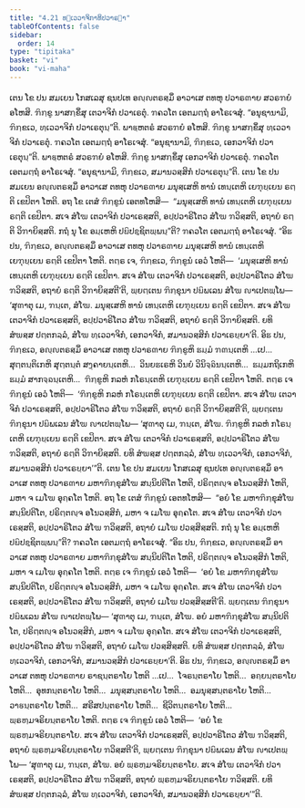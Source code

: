 ```yaml
---
title: "4.21 ທ຺ເວວາຈິກາທິປວາຣຓາ"
tableOfContents: false
sidebar:
  order: 14
type: "tipitaka"
basket: "vi"
book: "vi-maha"
---
```



<DynamicBreadcrumb />

<Division number="234" book="vi-maha">

<Paragraph number="1075" book="vi-maha">
ເຕນ ໂຂ ປນ ສມເຍນ ໂກສເລສຸ ຊນປເທ ອຎ຺ຎຕຣສ຺ມິໍ ອາວາເສ ຕທຫຸ ປວາຣຓາຍ ສວຣຠຍໍ ອໂຫສິ. ຠິກ຺ຂູ ນາສກ຺ຂິໍສຸ ເຕວາຈິກໍ ປວາເຣຕຸໍ. ຠຄວໂຕ ເອຕມຕ຺ຖໍ ອາໂຣເຈສຸໍ. “ອນຸຊານາມິ, ຠິກ຺ຂເວ, ທ຺ເວວາຈິກໍ ປວາເຣຕຸນ຺”ຕິ.
</Paragraph>

<Paragraph number="1076" book="vi-maha">
ພາຬ຺ຫຕຣໍ ສວຣຠຍໍ ອໂຫສິ. ຠິກ຺ຂູ ນາສກ຺ຂິໍສຸ ທ຺ເວວາຈິກໍ ປວາເຣຕຸໍ. ຠຄວໂຕ ເອຕມຕ຺ຖໍ ອາໂຣເຈສຸໍ. “ອນຸຊານາມິ, ຠິກ຺ຂເວ, ເອກວາຈິກໍ ປວາເຣຕຸນ຺”ຕິ.
</Paragraph>

<Paragraph number="1077" book="vi-maha">
ພາຬ຺ຫຕຣໍ ສວຣຠຍໍ ອໂຫສິ. ຠິກ຺ຂູ ນາສກ຺ຂິໍສຸ ເອກວາຈິກໍ ປວາເຣຕຸໍ. ຠຄວໂຕ ເອຕມຕ຺ຖໍ ອາໂຣເຈສຸໍ. “ອນຸຊານາມິ, ຠິກ຺ຂເວ, ສມານວສ຺ສິກໍ ປວາເຣຕຸນ຺”ຕິ.
</Paragraph>

<Paragraph number="1078" book="vi-maha">
ເຕນ ໂຂ ປນ ສມເຍນ ອຎ຺ຎຕຣສ຺ມິໍ ອາວາເສ ຕທຫຸ ປວາຣຓາຍ ມນຸສ຺ເສຫິ ທານໍ ເທນ຺ເຕຫິ ເຍຠຸຍ຺ເຍນ ຣຕ຺ຕິ ເຂປິຕາ ໂຫຕິ. ອຖ ໂຂ ເຕສໍ ຠິກ຺ຂູນໍ ເອຕທໂຫສິ—  “ມນຸສ຺ເສຫິ ທານໍ ເທນ຺ເຕຫິ ເຍຠຸຍ຺ເຍນ ຣຕ຺ຕິ ເຂປິຕາ. ສເຈ ສໍໂຆ ເຕວາຈິກໍ ປວາເຣສ຺ສຕິ, ອປ຺ປວາຣິໂຕວ ສໍໂຆ ຠວິສ຺ສຕິ, ອຖາຍໍ ຣຕ຺ຕິ ວິຠາຍິສ຺ສຕິ. ກຖໍ ນຸ ໂຂ ອມ຺ເຫຫິ ປຏິປຊ຺ຊິຕພ຺ພນ຺”ຕິ? ຠຄວໂຕ ເອຕມຕ຺ຖໍ ອາໂຣເຈສຸໍ.
</Paragraph>

<Paragraph number="1079" book="vi-maha">
“ອິຘ ປນ, ຠິກ຺ຂເວ, ອຎ຺ຎຕຣສ຺ມິໍ ອາວາເສ ຕທຫຸ ປວາຣຓາຍ ມນຸສ຺ເສຫິ ທານໍ ເທນ຺ເຕຫິ ເຍຠຸຍ຺ເຍນ ຣຕ຺ຕິ ເຂປິຕາ ໂຫຕິ. ຕຕ຺ຣ ເຈ, ຠິກ຺ຂເວ, ຠິກ຺ຂູນໍ ເອວໍ ໂຫຕິ—  ‘ມນຸສ຺ເສຫິ ທານໍ ເທນ຺ເຕຫິ ເຍຠຸຍ຺ເຍນ ຣຕ຺ຕິ ເຂປິຕາ. ສເຈ ສໍໂຆ ເຕວາຈິກໍ ປວາເຣສ຺ສຕິ, ອປ຺ປວາຣິໂຕວ ສໍໂຆ ຠວິສ຺ສຕິ, ອຖາຍໍ ຣຕ຺ຕິ ວິຠາຍິສ຺ສຕີ’ຕິ, ພ຺ຍຕ຺ເຕນ ຠິກ຺ຂຸນາ ປຏິພເລນ ສໍໂຆ ຎາເປຕພ຺ໂພ—
</Paragraph>

<Paragraph number="1080" book="vi-maha">
‘ສຸຓາຕຸ ເມ, ຠນ຺ເຕ, ສໍໂຆ. ມນຸສ຺ເສຫິ ທານໍ ເທນ຺ເຕຫິ ເຍຠຸຍ຺ເຍນ ຣຕ຺ຕິ ເຂປິຕາ. ສເຈ ສໍໂຆ ເຕວາຈິກໍ ປວາເຣສ຺ສຕິ, ອປ຺ປວາຣິໂຕວ ສໍໂຆ ຠວິສ຺ສຕິ, ອຖາຍໍ ຣຕ຺ຕິ ວິຠາຍິສ຺ສຕິ. ຍທິ ສໍຆສ຺ສ ປຕ຺ຕກລ຺ລໍ, ສໍໂຆ ທ຺ເວວາຈິກໍ, ເອກວາຈິກໍ, ສມານວສ຺ສິກໍ ປວາເຣຍ຺ຍາ’ຕິ.
</Paragraph>

<Paragraph number="1081" book="vi-maha">
ອິຘ ປນ, ຠິກ຺ຂເວ, ອຎ຺ຎຕຣສ຺ມິໍ ອາວາເສ ຕທຫຸ ປວາຣຓາຍ ຠິກ຺ຂູຫິ ຘມ຺ມໍ ຠຓນ຺ເຕຫິ …ເປ…  ສຸຕ຺ຕນ຺ຕິເກຫິ ສຸຕ຺ຕນ຺ຕໍ ສງ຺ຄາຍນ຺ເຕຫິ…  ວິນຍຘເຣຫິ ວິນຍໍ ວິນິຈ຺ຉິນນ຺ເຕຫິ…  ຘມ຺ມກຖິເກຫິ ຘມ຺ມໍ ສາກຈ຺ຉນ຺ເຕຫິ…  ຠິກ຺ຂູຫິ ກລຫໍ ກໂຣນ຺ເຕຫິ ເຍຠຸຍ຺ເຍນ ຣຕ຺ຕິ ເຂປິຕາ ໂຫຕິ. ຕຕ຺ຣ ເຈ ຠິກ຺ຂູນໍ ເອວໍ ໂຫຕິ—  ‘ຠິກ຺ຂູຫິ ກລຫໍ ກໂຣນ຺ເຕຫິ ເຍຠຸຍ຺ເຍນ ຣຕ຺ຕິ ເຂປິຕາ. ສເຈ ສໍໂຆ ເຕວາຈິກໍ ປວາເຣສ຺ສຕິ, ອປ຺ປວາຣິໂຕວ ສໍໂຆ ຠວິສ຺ສຕິ, ອຖາຍໍ ຣຕ຺ຕິ ວິຠາຍິສ຺ສຕີ’ຕິ, ພ຺ຍຕ຺ເຕນ ຠິກ຺ຂຸນາ ປຏິພເລນ ສໍໂຆ ຎາເປຕພ຺ໂພ—
</Paragraph>

<Paragraph number="1082" book="vi-maha">
‘ສຸຓາຕຸ ເມ, ຠນ຺ເຕ, ສໍໂຆ. ຠິກ຺ຂູຫິ ກລຫໍ ກໂຣນ຺ເຕຫິ ເຍຠຸຍ຺ເຍນ ຣຕ຺ຕິ ເຂປິຕາ. ສເຈ ສໍໂຆ ເຕວາຈິກໍ ປວາເຣສ຺ສຕິ, ອປ຺ປວາຣິໂຕວ ສໍໂຆ ຠວິສ຺ສຕິ, ອຖາຍໍ ຣຕ຺ຕິ ວິຠາຍິສ຺ສຕິ. ຍທິ ສໍຆສ຺ສ ປຕ຺ຕກລ຺ລໍ, ສໍໂຆ ທ຺ເວວາຈິກໍ, ເອກວາຈິກໍ, ສມານວສ຺ສິກໍ ປວາເຣຍ຺ຍາ’”ຕິ.
</Paragraph>

<Paragraph number="1083" book="vi-maha">
ເຕນ ໂຂ ປນ ສມເຍນ ໂກສເລສຸ ຊນປເທ ອຎ຺ຎຕຣສ຺ມິໍ ອາວາເສ ຕທຫຸ ປວາຣຓາຍ ມຫາຠິກ຺ຂຸສໍໂຆ ສນ຺ນິປຕິໂຕ ໂຫຕິ, ປຣິຕ຺ຕຎ຺ຈ ອໂນວສ຺ສິກໍ ໂຫຕິ, ມຫາ ຈ ເມໂຆ ອຸຄ຺ຄໂຕ ໂຫຕິ. ອຖ ໂຂ ເຕສໍ ຠິກ຺ຂູນໍ ເອຕທໂຫສິ—  “ອຍໍ ໂຂ ມຫາຠິກ຺ຂຸສໍໂຆ ສນ຺ນິປຕິໂຕ, ປຣິຕ຺ຕຎ຺ຈ ອໂນວສ຺ສິກໍ, ມຫາ ຈ ເມໂຆ ອຸຄ຺ຄໂຕ. ສເຈ ສໍໂຆ ເຕວາຈິກໍ ປວາເຣສ຺ສຕິ, ອປ຺ປວາຣິໂຕວ ສໍໂຆ ຠວິສ຺ສຕິ, ອຖາຍໍ ເມໂຆ ປວສ຺ສິສ຺ສຕິ. ກຖໍ ນຸ ໂຂ ອມ຺ເຫຫິ ປຏິປຊ຺ຊິຕພ຺ພນ຺”ຕິ? ຠຄວໂຕ ເອຕມຕ຺ຖໍ ອາໂຣເຈສຸໍ.
</Paragraph>

<Paragraph number="1084" book="vi-maha">
“ອິຘ ປນ, ຠິກ຺ຂເວ, ອຎ຺ຎຕຣສ຺ມິໍ ອາວາເສ ຕທຫຸ ປວາຣຓາຍ ມຫາຠິກ຺ຂຸສໍໂຆ ສນ຺ນິປຕິໂຕ ໂຫຕິ, ປຣິຕ຺ຕຎ຺ຈ ອໂນວສ຺ສິກໍ ໂຫຕິ, ມຫາ ຈ ເມໂຆ ອຸຄ຺ຄໂຕ ໂຫຕິ. ຕຕ຺ຣ ເຈ ຠິກ຺ຂູນໍ ເອວໍ ໂຫຕິ—  ‘ອຍໍ ໂຂ ມຫາຠິກ຺ຂຸສໍໂຆ ສນ຺ນິປຕິໂຕ, ປຣິຕ຺ຕຎ຺ຈ ອໂນວສ຺ສິກໍ, ມຫາ ຈ ເມໂຆ ອຸຄ຺ຄໂຕ. ສເຈ ສໍໂຆ ເຕວາຈິກໍ ປວາເຣສ຺ສຕິ, ອປ຺ປວາຣິໂຕວ ສໍໂຆ ຠວິສ຺ສຕິ, ອຖາຍໍ ເມໂຆ ປວສ຺ສິສ຺ສຕີ’ຕິ. ພ຺ຍຕ຺ເຕນ ຠິກ຺ຂຸນາ ປຏິພເລນ ສໍໂຆ ຎາເປຕພ຺ໂພ—
</Paragraph>

<Paragraph number="1085" book="vi-maha">
‘ສຸຓາຕຸ ເມ, ຠນ຺ເຕ, ສໍໂຆ. ອຍໍ ມຫາຠິກ຺ຂຸສໍໂຆ ສນ຺ນິປຕິໂຕ, ປຣິຕ຺ຕຎ຺ຈ ອໂນວສ຺ສິກໍ, ມຫາ ຈ ເມໂຆ ອຸຄ຺ຄໂຕ. ສເຈ ສໍໂຆ ເຕວາຈິກໍ ປວາເຣສ຺ສຕິ, ອປ຺ປວາຣິໂຕວ ສໍໂຆ ຠວິສ຺ສຕິ, ອຖາຍໍ ເມໂຆ ປວສ຺ສິສ຺ສຕິ. ຍທິ ສໍຆສ຺ສ ປຕ຺ຕກລ຺ລໍ, ສໍໂຆ ທ຺ເວວາຈິກໍ, ເອກວາຈິກໍ, ສມານວສ຺ສິກໍ ປວາເຣຍ຺ຍາ’ຕິ.
</Paragraph>

<Paragraph number="1086" book="vi-maha">
ອິຘ ປນ, ຠິກ຺ຂເວ, ອຎ຺ຎຕຣສ຺ມິໍ ອາວາເສ ຕທຫຸ ປວາຣຓາຍ ຣາຊນ຺ຕຣາໂຍ ໂຫຕິ …ເປ…  ໂຈຣນ຺ຕຣາໂຍ ໂຫຕິ…  ອຄ຺ຍນ຺ຕຣາໂຍ ໂຫຕິ…  ອຸທກນ຺ຕຣາໂຍ ໂຫຕິ…  ມນຸສ຺ສນ຺ຕຣາໂຍ ໂຫຕິ…  ອມນຸສ຺ສນ຺ຕຣາໂຍ ໂຫຕິ…  ວາຬນ຺ຕຣາໂຍ ໂຫຕິ…  ສຣີສປນ຺ຕຣາໂຍ ໂຫຕິ…  ຊີວິຕນ຺ຕຣາໂຍ ໂຫຕິ…  ພ຺ຣຫ຺ມຈຣິຍນ຺ຕຣາໂຍ ໂຫຕິ. ຕຕ຺ຣ ເຈ ຠິກ຺ຂູນໍ ເອວໍ ໂຫຕິ—  ‘ອຍໍ ໂຂ ພ຺ຣຫ຺ມຈຣິຍນ຺ຕຣາໂຍ. ສເຈ ສໍໂຆ ເຕວາຈິກໍ ປວາເຣສ຺ສຕິ, ອປ຺ປວາຣິໂຕວ ສໍໂຆ ຠວິສ຺ສຕິ, ອຖາຍໍ ພ຺ຣຫ຺ມຈຣິຍນ຺ຕຣາໂຍ ຠວິສ຺ສຕີ’ຕິ, ພ຺ຍຕ຺ເຕນ ຠິກ຺ຂຸນາ ປຏິພເລນ ສໍໂຆ ຎາເປຕພ຺ໂພ—
</Paragraph>

<Paragraph number="1087" book="vi-maha">
‘ສຸຓາຕຸ ເມ, ຠນ຺ເຕ, ສໍໂຆ. ອຍໍ ພ຺ຣຫ຺ມຈຣິຍນ຺ຕຣາໂຍ. ສເຈ ສໍໂຆ ເຕວາຈິກໍ ປວາເຣສ຺ສຕິ, ອປ຺ປວາຣິໂຕວ ສໍໂຆ ຠວິສ຺ສຕິ, ອຖາຍໍ ພ຺ຣຫ຺ມຈຣິຍນ຺ຕຣາໂຍ ຠວິສ຺ສຕິ. ຍທິ ສໍຆສ຺ສ ປຕ຺ຕກລ຺ລໍ, ສໍໂຆ ທ຺ເວວາຈິກໍ, ເອກວາຈິກໍ, ສມານວສ຺ສິກໍ ປວາເຣຍ຺ຍາ’”ຕິ.
</Paragraph>
</Division>